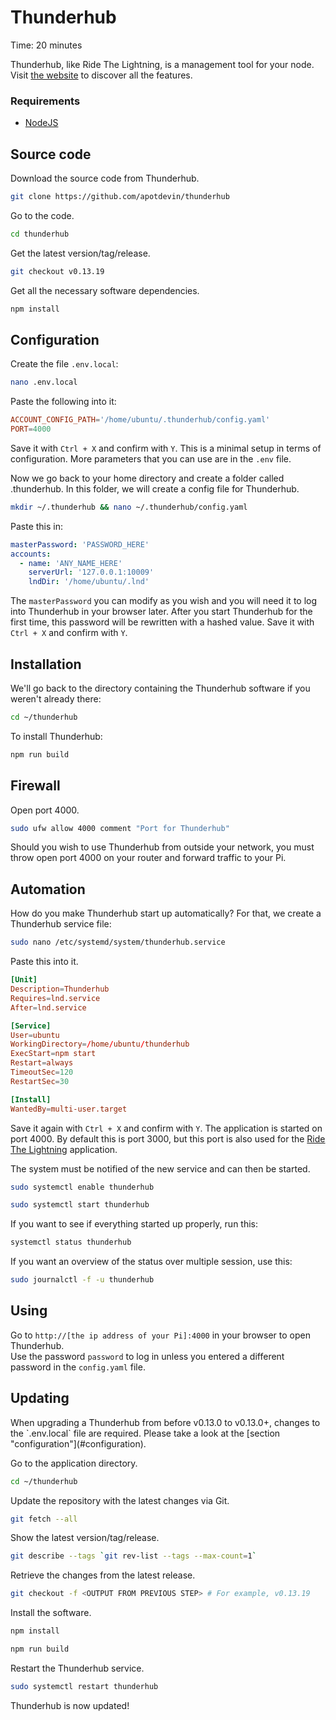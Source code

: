 
# Thunderhub

<Callout emoji="&#x2139;">
	Time: 20 minutes
</Callout>

Thunderhub, like Ride The Lightning, is a management tool for your node. Visit [the website](https://www.thunderhub.io/) to discover all the features.

### Requirements

* [NodeJS](/raspberry-pi/common-dependencies#nodejs)

## Source code

Download the source code from Thunderhub.

```bash
git clone https://github.com/apotdevin/thunderhub
```

Go to the code.

```bash
cd thunderhub
```

Get the latest version/tag/release.

```bash
git checkout v0.13.19
```

Get all the necessary software dependencies.

```bash
npm install
```

## Configuration

Create the file `.env.local`:

```bash
nano .env.local
```

Paste the following into it:

```toml
ACCOUNT_CONFIG_PATH='/home/ubuntu/.thunderhub/config.yaml'
PORT=4000
```

Save it with `Ctrl + X` and confirm with `Y`. This is a minimal setup in terms of configuration. More parameters that you can use are in the `.env` file.

Now we go back to your home directory and create a folder called .thunderhub. In this folder, we will create a config file for Thunderhub.

```bash
mkdir ~/.thunderhub && nano ~/.thunderhub/config.yaml
```

Paste this in:

```yaml
masterPassword: 'PASSWORD_HERE'
accounts:
  - name: 'ANY_NAME_HERE'
    serverUrl: '127.0.0.1:10009'
    lndDir: '/home/ubuntu/.lnd'
```

The `masterPassword` you can modify as you wish and you will need it to log into Thunderhub in your browser later. After you start Thunderhub for the first time, this password will be rewritten with a hashed value. Save it with `Ctrl + X` and confirm with `Y`.

## Installation

We'll go back to the directory containing the Thunderhub software if you weren't already there:

```bash
cd ~/thunderhub
```

To install Thunderhub:

```bash
npm run build
```

## Firewall

Open port 4000.

```bash
sudo ufw allow 4000 comment "Port for Thunderhub"
```

Should you wish to use Thunderhub from outside your network, you must throw open port 4000 on your router and forward traffic to your Pi.

## Automation

How do you make Thunderhub start up automatically? For that, we create a Thunderhub service file:

```bash
sudo nano /etc/systemd/system/thunderhub.service
```

Paste this into it.

```toml
[Unit]
Description=Thunderhub
Requires=lnd.service
After=lnd.service

[Service]
User=ubuntu
WorkingDirectory=/home/ubuntu/thunderhub
ExecStart=npm start
Restart=always
TimeoutSec=120
RestartSec=30

[Install]
WantedBy=multi-user.target
```

Save it again with `Ctrl + X` and confirm with `Y`. The application is started on port 4000. By default this is port 3000, but this port is also used for the [Ride The Lightning](/lightning-extensions/ride-the-lightning) application.

The system must be notified of the new service and can then be started.

```bash
sudo systemctl enable thunderhub
```

```bash
sudo systemctl start thunderhub
```

If you want to see if everything started up properly, run this:

```bash
systemctl status thunderhub
```

If you want an overview of the status over multiple session, use this:

```bash
sudo journalctl -f -u thunderhub
```

## Using

Go to `http://[the ip address of your Pi]:4000` in your browser to open Thunderhub.  
Use the password `password` to log in unless you entered a different password in the `config.yaml` file.

## Updating

<Callout type="warning" emoji="&#x26A0;">
	When upgrading a Thunderhub from before v0.13.0 to v0.13.0+, changes to the `.env.local` file are required. Please take a look at the [section "configuration"](#configuration).
</Callout>

Go to the application directory.

```bash
cd ~/thunderhub
```

Update the repository with the latest changes via Git.

```bash
git fetch --all
```

Show the latest version/tag/release.

```bash
git describe --tags `git rev-list --tags --max-count=1`
```

Retrieve the changes from the latest release.

```bash
git checkout -f <OUTPUT FROM PREVIOUS STEP> # For example, v0.13.19
```

Install the software.

```bash
npm install

npm run build
```

Restart the Thunderhub service.

```bash
sudo systemctl restart thunderhub
```

Thunderhub is now updated!
